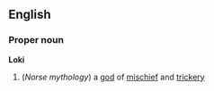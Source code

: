 ==English==
===Proper noun===
{{wikipedia}}
'''Loki'''
#(''Norse mythology'') a [[god]] of [[mischief]] and [[trickery]]
